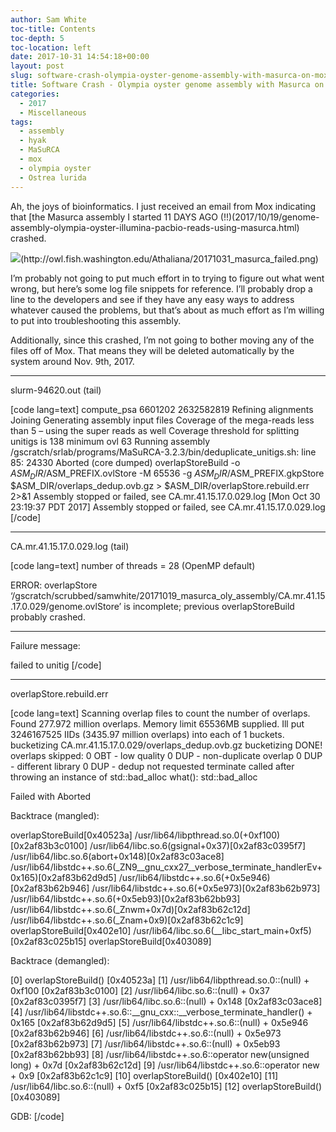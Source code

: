 ```yaml
---
author: Sam White
toc-title: Contents
toc-depth: 5
toc-location: left
date: 2017-10-31 14:54:18+00:00
layout: post
slug: software-crash-olympia-oyster-genome-assembly-with-masurca-on-mox
title: Software Crash - Olympia oyster genome assembly with Masurca on Mox
categories:
  - 2017
  - Miscellaneous
tags:
  - assembly
  - hyak
  - MaSuRCA
  - mox
  - olympia oyster
  - Ostrea lurida
---
```


Ah, the joys of bioinformatics. I just received an email from Mox indicating that [the Masurca assembly I started 11 DAYS AGO (!!)(2017/10/19/genome-assembly-olympia-oyster-illumina-pacbio-reads-using-masurca.html) crashed.

![](https://owl.fish.washington.edu/Athaliana/20171031_masurca_failed.png)(http://owl.fish.washington.edu/Athaliana/20171031_masurca_failed.png)

I'm probably not going to put much effort in to trying to figure out what went wrong, but here's some log file snippets for reference. I'll probably drop a line to the developers and see if they have any easy ways to address whatever caused the problems, but that's about as much effort as I'm willing to put into troubleshooting this assembly.

Additionally, since this crashed, I'm not going to bother moving any of the files off of Mox. That means they will be deleted automatically by the system around Nov. 9th, 2017.



* * *



slurm-94620.out (tail)

[code lang=text]
compute_psa 6601202 2632582819
Refining alignments
Joining
Generating assembly input files
Coverage of the mega-reads less than 5 -- using the super reads as well
Coverage threshold for splitting unitigs is 138 minimum ovl 63
Running assembly
/gscratch/srlab/programs/MaSuRCA-3.2.3/bin/deduplicate_unitigs.sh: line 85: 24330 Aborted                 (core dumped) overlapStoreBuild -o $ASM_DIR/$ASM_PREFIX.ovlStore -M 65536 -g $ASM_DIR/$ASM_PREFIX.gkpStore $ASM_DIR/overlaps_dedup.ovb.gz > $ASM_DIR/overlapStore.rebuild.err 2>&1
Assembly stopped or failed, see CA.mr.41.15.17.0.029.log
[Mon Oct 30 23:19:37 PDT 2017] Assembly stopped or failed, see CA.mr.41.15.17.0.029.log
[/code]



* * *



CA.mr.41.15.17.0.029.log (tail)

[code lang=text]
number of threads     = 28 (OpenMP default)

ERROR:  overlapStore '/gscratch/scrubbed/samwhite/20171019_masurca_oly_assembly/CA.mr.41.15.17.0.029/genome.ovlStore' is incomplete; previous overlapStoreBuild probably crashed.

----------------------------------------
Failure message:

failed to unitig
[/code]



* * *



overlapStore.rebuild.err

[code lang=text]
Scanning overlap files to count the number of overlaps.
Found 277.972 million overlaps.
Memory limit 65536MB supplied.  Ill put 3246167525 IIDs (3435.97 million overlaps) into each of 1 buckets.
bucketizing CA.mr.41.15.17.0.029/overlaps_dedup.ovb.gz
bucketizing DONE!
overlaps skipped:
               0 OBT - low quality
               0 DUP - non-duplicate overlap
               0 DUP - different library
               0 DUP - dedup not requested
terminate called after throwing an instance of std::bad_alloc
  what():  std::bad_alloc

Failed with Aborted

Backtrace (mangled):

overlapStoreBuild[0x40523a]
/usr/lib64/libpthread.so.0(+0xf100)[0x2af83b3c0100]
/usr/lib64/libc.so.6(gsignal+0x37)[0x2af83c0395f7]
/usr/lib64/libc.so.6(abort+0x148)[0x2af83c03ace8]
/usr/lib64/libstdc++.so.6(_ZN9__gnu_cxx27__verbose_terminate_handlerEv+0x165)[0x2af83b62d9d5]
/usr/lib64/libstdc++.so.6(+0x5e946)[0x2af83b62b946]
/usr/lib64/libstdc++.so.6(+0x5e973)[0x2af83b62b973]
/usr/lib64/libstdc++.so.6(+0x5eb93)[0x2af83b62bb93]
/usr/lib64/libstdc++.so.6(_Znwm+0x7d)[0x2af83b62c12d]
/usr/lib64/libstdc++.so.6(_Znam+0x9)[0x2af83b62c1c9]
overlapStoreBuild[0x402e10]
/usr/lib64/libc.so.6(__libc_start_main+0xf5)[0x2af83c025b15]
overlapStoreBuild[0x403089]

Backtrace (demangled):

[0] overlapStoreBuild() [0x40523a]
[1] /usr/lib64/libpthread.so.0::(null) + 0xf100  [0x2af83b3c0100]
[2] /usr/lib64/libc.so.6::(null) + 0x37  [0x2af83c0395f7]
[3] /usr/lib64/libc.so.6::(null) + 0x148  [0x2af83c03ace8]
[4] /usr/lib64/libstdc++.so.6::__gnu_cxx::__verbose_terminate_handler() + 0x165  [0x2af83b62d9d5]
[5] /usr/lib64/libstdc++.so.6::(null) + 0x5e946  [0x2af83b62b946]
[6] /usr/lib64/libstdc++.so.6::(null) + 0x5e973  [0x2af83b62b973]
[7] /usr/lib64/libstdc++.so.6::(null) + 0x5eb93  [0x2af83b62bb93]
[8] /usr/lib64/libstdc++.so.6::operator new(unsigned long) + 0x7d  [0x2af83b62c12d]
[9] /usr/lib64/libstdc++.so.6::operator new[](unsigned long) + 0x9  [0x2af83b62c1c9]
[10] overlapStoreBuild() [0x402e10]
[11] /usr/lib64/libc.so.6::(null) + 0xf5  [0x2af83c025b15]
[12] overlapStoreBuild() [0x403089]

GDB:
[/code]
